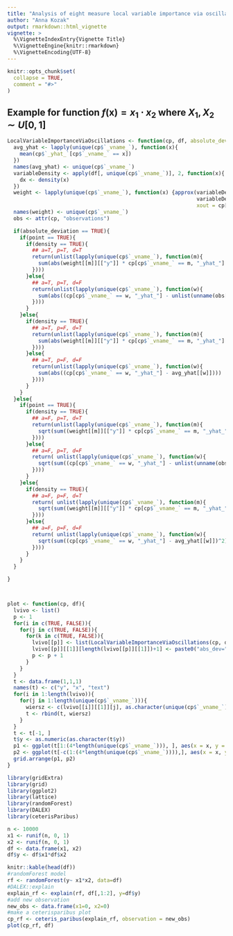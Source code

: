 ---
title: "Analysis of eight measure local variable importance via oscillations"
author: "Anna Kozak"
output: rmarkdown::html_vignette
vignette: >
  %\VignetteIndexEntry{Vignette Title}
  %\VignetteEngine{knitr::rmarkdown}
  %\VignetteEncoding{UTF-8}
---

```{r setup, include = FALSE}
knitr::opts_chunk$set(
  collapse = TRUE,
  comment = "#>"
)
```

## Example for function $f(\textbf{x})=x_1 \cdot x_2$ where $X_1, X_2 \sim U[0,1]$

```{r, include=FALSE, message=FALSE, error=FALSE, warning=FALSE}
LocalVariableImportanceViaOscillations <- function(cp, df, absolute_deviation = TRUE, point = TRUE, density = FALSE){
  avg_yhat <- lapply(unique(cp$`_vname_`), function(x){
    mean(cp$`_yhat_`[cp$`_vname_` == x])
  })
  names(avg_yhat) <- unique(cp$`_vname_`)
  variableDensity <- apply(df[, unique(cp$`_vname_`)], 2, function(x){
    dx <- density(x)
  })
  weight <- lapply(unique(cp$`_vname_`), function(x) {approx(variableDensity[[as.character(x)]][["x"]],
                                                             variableDensity[[as.character(x)]][["y"]],
                                                             xout = cp[cp$`_vname_` == x, as.character(x)])})
  names(weight) <- unique(cp$`_vname_`)
  obs <- attr(cp, "observations")

  if(absolute_deviation == TRUE){
    if(point == TRUE){
      if(density == TRUE){
        ## a=T, p=T, d=T
        return(unlist(lapply(unique(cp$`_vname_`), function(m){
          sum(abs(weight[[m]][["y"]] * cp[cp$`_vname_` == m, "_yhat_"] - unlist(unname(obs["_yhat_"]))))
        })))
      }else{
        ## a=T, p=T, d=F
        return(unlist(lapply(unique(cp$`_vname_`), function(w){
          sum(abs((cp[cp$`_vname_` == w, "_yhat_"] - unlist(unname(obs["_yhat_"])))))
        })))
      }
    }else{
      if(density == TRUE){
        ## a=T, p=F, d=T
        return(unlist(lapply(unique(cp$`_vname_`), function(m){
          sum(abs(weight[[m]][["y"]] * cp[cp$`_vname_` == m, "_yhat_"] - avg_yhat[[m]]))
        })))
      }else{
        ## a=T, p=F, d=F
        return(unlist(lapply(unique(cp$`_vname_`), function(w){
          sum(abs((cp[cp$`_vname_` == w, "_yhat_"] - avg_yhat[[w]])))
        })))
      }
    }
  }else{
    if(point == TRUE){
      if(density == TRUE){
        ## a=F, p=T, d=T
        return(unlist(lapply(unique(cp$`_vname_`), function(m){
          sqrt(sum((weight[[m]][["y"]] * cp[cp$`_vname_` == m, "_yhat_"] - unlist(unname(obs["_yhat_"])))^2)/length(cp[cp$`_vname_` == m, "_yhat_"]))
        })))
      }else{
        ## a=F, p=T, d=F
        return( unlist(lapply(unique(cp$`_vname_`), function(w){
          sqrt(sum((cp[cp$`_vname_` == w, "_yhat_"] - unlist(unname(obs["_yhat_"])))^2)/length(cp[cp$`_vname_` == w, "_yhat_"]))
        })))
      }
    }else{
      if(density == TRUE){
        ## a=F, p=F, d=T
        return( unlist(lapply(unique(cp$`_vname_`), function(m){
          sqrt(sum((weight[[m]][["y"]] * cp[cp$`_vname_` == m, "_yhat_"] - avg_yhat[[m]])^2)/length(cp[cp$`_vname_` == m, "_yhat_"]))
        })))
      }else{
        ## a=F, p=F, d=F
        return( unlist(lapply(unique(cp$`_vname_`), function(w){
          sqrt(sum((cp[cp$`_vname_` == w, "_yhat_"] - avg_yhat[[w]])^2)/(length(cp[cp$`_vname_` == w, "_yhat_"])))
        })))
      }
    }
  }

}



plot <- function(cp, df){
  lvivo <- list()
  p <- 1
  for(i in c(TRUE, FALSE)){
    for(j in c(TRUE, FALSE)){
      for(k in c(TRUE, FALSE)){
        lvivo[[p]] <- list(LocalVariableImportanceViaOscillations(cp, df, absolute_deviation = i, point = j, density = k))
        lvivo[[p]][[1]][length(lvivo[[p]][[1]])+1] <- paste0("abs_dev=", i, "point=", j, "density=", k)
        p <- p + 1
      }
    }
  }
  t <- data.frame(1,1,1)
  names(t) <- c("y", "x", "text")
  for(i in 1:length(lvivo)){
    for(j in 1:length(unique(cp$`_vname_`))){
      wiersz <- c(lvivo[[i]][[1]][j], as.character(unique(cp$`_vname_`)[j]), lvivo[[i]][[1]][length(lvivo[[1]][[1]])])
      t <- rbind(t, wiersz)
    }
  }
  t <- t[-1, ]
  t$y <- as.numeric(as.character(t$y))
  p1 <- ggplot(t[1:(4*length(unique(cp$`_vname_`))), ], aes(x = x, y = y)) + geom_bar(stat = "identity") + facet_wrap(~text)
  p2 <- ggplot(t[-c(1:(4*length(unique(cp$`_vname_`)))),], aes(x = x, y = y)) + geom_bar(stat = "identity") + facet_wrap(~text)
  grid.arrange(p1, p2)
}

```

```{r,include=FALSE, message=FALSE, error=FALSE, warning=FALSE}
library(gridExtra)
library(grid)
library(ggplot2)
library(lattice)
library(randomForest)
library(DALEX)
library(ceterisParibus)

n <- 10000
x1 <- runif(n, 0, 1)
x2 <- runif(n, 0, 1)
df <- data.frame(x1, x2)
df$y <- df$x1*df$x2


```

```{r}
knitr::kable(head(df))
#randomForest model
rf <- randomForest(y~ x1*x2, data=df)
#DALEX::explain
explain_rf <- explain(rf, df[,1:2], y=df$y)
#add new observation
new_obs <- data.frame(x1=0, x2=0)
#make a ceterisparibus plot
cp_rf <- ceteris_paribus(explain_rf, observation = new_obs)
plot(cp_rf, df)
```
